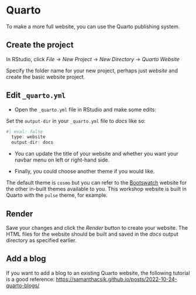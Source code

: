 # Quarto

To make a more full website, you can use the Quarto publishing system. 

## Create the project

In RStudio, click *File* -> *New Project* -> *New Directory* -> *Quarto Website*

Specify the folder name for your new project, perhaps just _website_ and create the basic website project.

## Edit `_quarto.yml`

- Open the `_quarto.yml` file in RStudio and make some edits:

Set the `output-dir` in your `_quarto.yml` file to _docs_ like so:

```{r}
#| eval: false
  type: website
  output-dir: docs
```

- You can update the title of your website and whether you want your navbar menu on left or right-hand side.

- Finally, you could choose another theme if you would like. 

The default theme is `cosmo` but you can refer to the [Bootswatch](https://bootswatch.com/) website for the other in-built themes available to you. This workshop website is built in Quarto with the `pulse` theme, for example.

## Render

Save your changes and click the _Render_ button to create your website. The HTML files for the website should be built and saved in the _docs_ output directory as specified earlier. 

## Add a blog

If you want to add a blog to an existing Quarto website, the following tutorial is a good reference: [https://samanthacsik.github.io/posts/2022-10-24-quarto-blogs/](https://samanthacsik.github.io/posts/2022-10-24-quarto-blogs/)